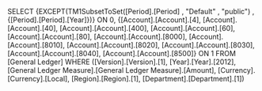 SELECT {EXCEPT(TM1SubsetToSet([Period].[Period] , "Default" , "public") , {[Period].[Period].[Year]})} ON 0, {[Account].[Account].[4], [Account].[Account].[40], [Account].[Account].[400], [Account].[Account].[60], [Account].[Account].[80], [Account].[Account].[8000], [Account].[Account].[8010], [Account].[Account].[8020], [Account].[Account].[8030], [Account].[Account].[8040], [Account].[Account].[8500]} ON 1 FROM [General Ledger] WHERE ([Version].[Version].[1], [Year].[Year].[2012], [General Ledger Measure].[General Ledger Measure].[Amount], [Currency].[Currency].[Local], [Region].[Region].[1], [Department].[Department].[1])